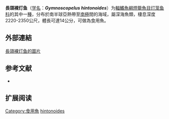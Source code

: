 {{Speciesbox
| name = 長頜裸灯鱼
| status = NE
| status_system = IUCN3.1
| image = 
| genus = Gymnoscopelus
| species = hintonoides
| authority = [[Hulley|Hulley]], 1981
| synonyms = 
}}

'''長頜裸灯鱼'''（[[学名|学名]]：'''''Gymnoscopelus hintonoides'''''）为[[輻鰭魚綱|輻鰭魚綱]][[燈籠魚目|燈籠魚目]][[灯笼鱼科|灯笼鱼科]]的其中一[[種|種]]，分布於南半球亞熱帶至[[南極|南極]]間的海域，屬深海魚類，棲息深度2220-2350公尺，體長可達14公分，可做為食用魚。
==外部連結==
[http://fishbase.org/Photos/ThumbnailsSummary.php?ID=6993 長頜裸灯鱼的圖片]
== 参考文献 ==
{{refbegin}}
*{{FishBase_species|genus=Gymnoscopelus|species=hintonoides|year=2012|month=1}}
{{refend}}

==扩展阅读==
{{refbegin}}
{{Wikispecies-inline|Gymnoscopelus hintonoides|長頜裸灯鱼}}
{{refend}}
{{Taxonbar|from=Q2446914}}

[[Category:食用魚|Category:食用魚]]
[[Category:裸灯鱼属|hintonoides]]


{{灯笼鱼目小作品}}